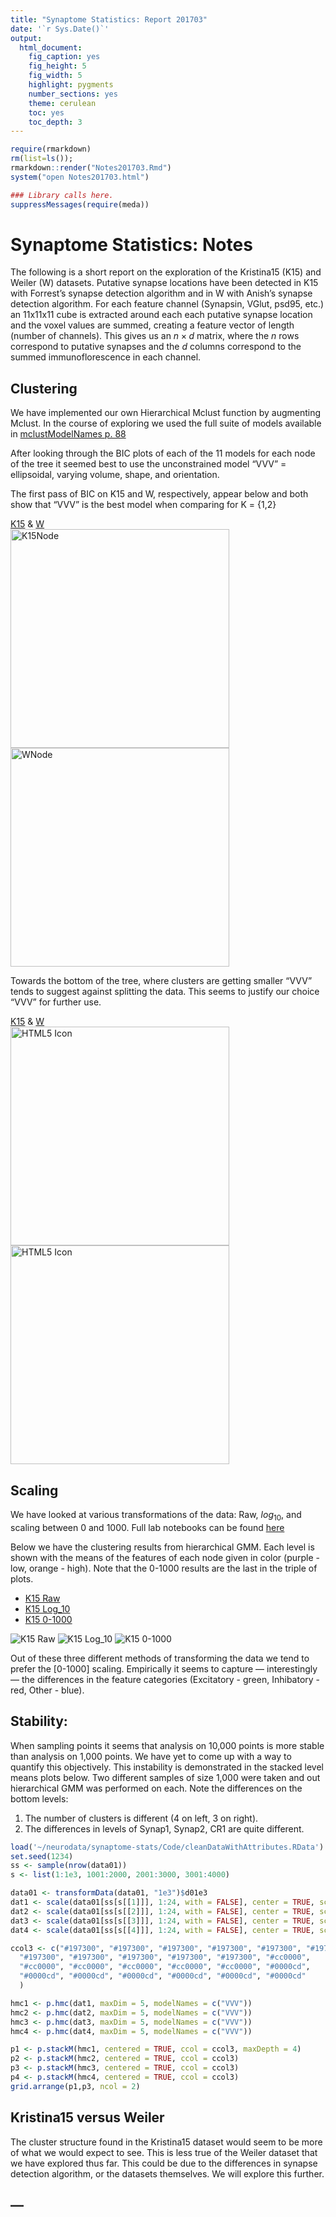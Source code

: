 ```yaml
---
title: "Synaptome Statistics: Report 201703"
date: '`r Sys.Date()`'
output:
  html_document:
    fig_caption: yes
    fig_height: 5
    fig_width: 5
    highlight: pygments
    number_sections: yes
    theme: cerulean
    toc: yes
    toc_depth: 3
---
```


```r
require(rmarkdown)
rm(list=ls()); 
rmarkdown::render("Notes201703.Rmd")
system("open Notes201703.html")
```

```r
### Library calls here.
suppressMessages(require(meda))
```

# Synaptome Statistics: Notes 

The following is a short report on the exploration of the Kristina15
(K15) and Weiler (W) datasets.  Putative synapse locations have been
detected in K15 with Forrest's synapse detection algorithm and in W with
Anish's synapse detection algorithm.  For each feature channel
(Synapsin, VGlut, psd95, etc.) an 11x11x11 cube is extracted around each
each putative synapse location and the voxel values are summed, creating
a feature vector of length (number of channels). This gives us an $n
\times d$ matrix, where the $n$ rows correspond to putative synapses and
the $d$ columns correspond to the summed immunoflorescence in each
channel.

## Clustering 

We have implemented our own Hierarchical Mclust function by augmenting
Mclust.  In the course of exploring we used the full suite of models
available in 
[mclustModelNames p. 88](https://cran.r-project.org/web/packages/mclust/mclust.pdf)

After looking through the BIC plots of each of the 11 models for each
node of the tree it seemed best to use the unconstrained model "VVV" =
ellipsoidal, varying volume, shape, and orientation. 

The first pass of BIC on K15 and W, respectively, appear below and both show that
"VVV" is the best model when comparing for K = {1,2}

[K15](http://docs.neurodata.io/meda/examples/Kristina15/bic317_size10000/bicK15Raw_Node.pdf) &
[W](http://docs.neurodata.io/meda/examples/Weiler/bic317_size10000/bicWRaw_Node.pdf)  
<img src="http://docs.neurodata.io/meda/examples/Kristina15/bic317_size10000/bicK15Raw_Node.pdf" alt="K15Node" style="width:350px;height:350px;" title = "K15 Node">
<img src="http://docs.neurodata.io/meda/examples/Weiler/bic317_size10000/bicWRaw_Node.pdf" alt="WNode" style="width:350px;height:350px;" title = "W Node">

Towards the bottom of the tree, where clusters are getting smaller "VVV"
tends to suggest against splitting the data. This seems to justify our
choice "VVV" for further use. 

[K15](http://docs.neurodata.io/meda/examples/Kristina15/bic317_size10000/bicK15Raw_Node222.pdf) &
[W](http://docs.neurodata.io/meda/examples/Weiler/bic317_size10000/bicWRaw_Node222.pdf)  
<img src="http://docs.neurodata.io/meda/examples/Kristina15/bic317_size10000/bicK15Raw_Node222.pdf" alt="HTML5 Icon" style="width:350px;height:350px;" title = "K15 Node222">
<img src="http://docs.neurodata.io/meda/examples/Weiler/bic317_size10000/bicWRaw_Node222.pdf" alt="HTML5 Icon" style="width:350px;height:350px;" title = "W Node222">

## Scaling 

We have looked at various transformations of the data: Raw, $log_10$, and
scaling between 0 and 1000. Full lab notebooks can be found 
[here](http://docs.neurodata.io/meda/) 

Below we have the clustering results from hierarchical GMM.  Each level is shown 
with the means of the features of each node given in color (purple -
low, orange - high).
Note that the 0-1000 results are the last in the triple of plots.

- [K15 Raw](http://docs.neurodata.io/meda/examples/Kristina15/figs/k15Raw_seed1234_size10000.png)
- [K15 Log_10](http://docs.neurodata.io/meda/examples/Kristina15/figs/k15Log_seed1234_size10000.png)
- [K15 0-1000](http://docs.neurodata.io/meda/examples/Kristina15/figs/k1501e3_seed1234_size10000.png)

![K15 Raw](http://docs.neurodata.io/meda/examples/Kristina15/figs/k15Raw_seed1234_size10000.png)
![K15 Log_10](http://docs.neurodata.io/meda/examples/Kristina15/figs/k15Log_seed1234_size10000.png)
![K15 0-1000](http://docs.neurodata.io/meda/examples/Kristina15/figs/k1501e3_seed1234_size10000.png)

Out of these three different methods of transforming the data we tend to
prefer the [0-1000] scaling. Empirically it seems to capture —
interestingly —
the differences in the feature categories (Excitatory - green, Inhibatory - red, 
Other - blue). 


## Stability:

When sampling points it seems that analysis on 10,000 points is more stable 
than analysis on 1,000 points. We have yet to come up with a way to
quantify this objectively. This instability is demonstrated in the
stacked level means plots below. Two different samples of size 1,000 were taken
and out hierarchical GMM was performed on each. 
Note the differences on the bottom levels:

1. The number of clusters is different (4 on left, 3 on right).
2. The differences in levels of Synap1, Synap2, CR1 are quite different. 


```r
load('~/neurodata/synaptome-stats/Code/cleanDataWithAttributes.RData')
set.seed(1234)
ss <- sample(nrow(data01))
s <- list(1:1e3, 1001:2000, 2001:3000, 3001:4000)

data01 <- transformData(data01, "1e3")$d01e3
dat1 <- scale(data01[ss[s[[1]]], 1:24, with = FALSE], center = TRUE, scale = FALSE)
dat2 <- scale(data01[ss[s[[2]]], 1:24, with = FALSE], center = TRUE, scale = FALSE)
dat3 <- scale(data01[ss[s[[3]]], 1:24, with = FALSE], center = TRUE, scale = FALSE)
dat4 <- scale(data01[ss[s[[4]]], 1:24, with = FALSE], center = TRUE, scale = FALSE)

ccol3 <- c("#197300", "#197300", "#197300", "#197300", "#197300", "#197300", 
  "#197300", "#197300", "#197300", "#197300", "#197300", "#cc0000", 
  "#cc0000", "#cc0000", "#cc0000", "#cc0000", "#cc0000", "#0000cd", 
  "#0000cd", "#0000cd", "#0000cd", "#0000cd", "#0000cd", "#0000cd"
  )
```

```r
hmc1 <- p.hmc(dat1, maxDim = 5, modelNames = c("VVV"))
hmc2 <- p.hmc(dat2, maxDim = 5, modelNames = c("VVV"))
hmc3 <- p.hmc(dat3, maxDim = 5, modelNames = c("VVV"))
hmc4 <- p.hmc(dat4, maxDim = 5, modelNames = c("VVV"))
```

```r
p1 <- p.stackM(hmc1, centered = TRUE, ccol = ccol3, maxDepth = 4)
p2 <- p.stackM(hmc2, centered = TRUE, ccol = ccol3)
p3 <- p.stackM(hmc3, centered = TRUE, ccol = ccol3)
p4 <- p.stackM(hmc4, centered = TRUE, ccol = ccol3)
grid.arrange(p1,p3, ncol = 2)
```

## Kristina15 versus Weiler

The cluster structure found in the Kristina15 dataset would seem to be
more of what we would expect to see. This is less true of the Weiler
dataset that we have explored thus far.  This could be due to the
differences in synapse detection algorithm, or the datasets themselves. 
We will explore this further. 

--- 
---
